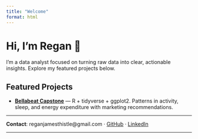 ```yaml
---
title: "Welcome"
format: html
---
```


# Hi, I'm Regan 👋
I'm a data analyst focused on turning raw data into clear, actionable insights. Explore my featured projects below.

## Featured Projects
- **[Bellabeat Capstone](bellabeat.qmd)** — R + tidyverse + ggplot2. Patterns in activity, sleep, and energy expenditure with marketing recommendations.

---

**Contact**: reganjamesthistle@gmail.com · [GitHub](https://github.com/Rthistle-Data/regan-portfolio) · [LinkedIn](https://www.linkedin.com/in/regan-thistle-b5796b289/?trk=opento_sprofile_topcard)

---

# 
